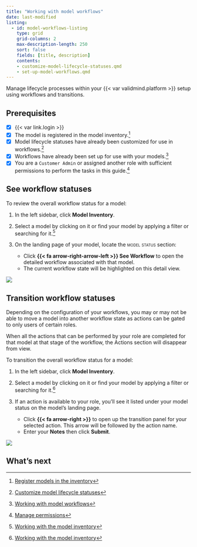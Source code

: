 ```yaml
---
title: "Working with model workflows"
date: last-modified
listing:
  - id: model-workflows-listing
    type: grid
    grid-columns: 2
    max-description-length: 250
    sort: false
    fields: [title, description]
    contents:
    - customize-model-lifecycle-statuses.qmd
    - set-up-model-workflows.qmd
---
```


Manage lifecycle processes within your {{< var validmind.platform >}} setup using workflows and transitions.

::: {.prereq}

## Prerequisites

- [x] {{< var link.login >}}
- [x] The model is registered in the model inventory.[^1]
- [x] Model lifecycle statuses have already been customized for use in workflows.[^2]
- [x] Workflows have already been set up for use with your models.[^3]
- [x] You are a `Customer Admin` or assigned another role with sufficient permissions to perform the tasks in this guide.[^4] 

:::

## See workflow statuses

To review the overall workflow status for a model: 

1. In the left sidebar, click **Model Inventory**.

2. Select a model by clicking on it or find your model by applying a filter or searching for it.[^5]

3. On the landing page of your model, locate the [model status]{.smallcaps} section: 

    - Click **{{< fa arrow-right-arrow-left >}} See Workflow** to open the detailed workflow associated with that model.
    - The current workflow state will be highlighted on this detail view. 

![](see-workflow.gif){fig-alt="A gif showing the detailed workflow under the MODEL STATUS section"}

<!-- Model documentation stauses/workflows have been removed from the UI as of Aug 2024 -->

<!-- #### See model documentation statuses

To review the workflow status of a model's documentation:

1. In the left sidebar, click **Model Inventory**.

2. Select a model by clicking on it or find your model by applying a filter or searching for it.[^6]

3. In the left sidebar that appears for your model, click **Documentation**. 

    On this **Documentation** page, locate [document status]{.smallcaps}:

    - Click **{{< fa arrow-right-arrow-left >}} See workflow** to open the detailed workflow associated with that model's documentation.
    - The current workflow state will be highlighted on this detail view.  -->

## Transition workflow statuses

::: {.callout-important title="Roles and action visbility"}
Depending on the configuration of your workflows, you may or may not be able to move a model into another workflow state as actions can be gated to only users of certain roles. 

When all the actions that can be performed by your role are completed for that model at that stage of the workflow, the Actions section will disappear from view. 
:::

To transition the overall workflow status for a model:

1. In the left sidebar, click **Model Inventory**.

2. Select a model by clicking on it or find your model by applying a filter or searching for it.[^6]

3. If an action is available to your role, you'll see it listed under your model status on the model's landing page.

    - Click **{{< fa arrow-right >}}** to open up the transition panel for your selected action. This arrow will be followed by the action name.
    - Enter your **Notes** then click **Submit**. 

![](transition-workflow.gif){fig-alt="A gif showing transitioning a workflow status under the Actions section"}

<!-- #### Transition model documentation statuses

To transition the workflow status of a model's documentation:

1. In the left sidebar, click **Model Inventory**.

2. Select a model by clicking on it or find your model by applying a filter or searching for it.[^8]

3. In the left sidebar that appears for your model, click **Documentation**.

4.  If an action is available to your role, you'll see it listed under your document status under your **Documentation** or **Validation Report**. 

    - Click **{{< fa arrow-right >}}** to open up the transition panel for your selected action. This arrow will be followed by the action name.
    - Enter your **Notes** then click **Submit**.  -->

## What's next

:::{#model-workflows-listing}
:::



<!-- FOOTNOTES -->

[^1]: [Register models in the inventory](/guide/model-inventory/register-models-in-inventory.qmd)

[^2]: [Customize model lifecycle statuses](customize-model-lifecycle-statuses.qmd)

[^3]: [Working with model workflows](set-up-model-workflows.qmd)

[^4]: [Manage permissions](/guide/configuration/manage-permissions.qmd)

[^5]: [Working with the model inventory](/guide/model-inventory/working-with-model-inventory.qmd#search-filter-and-sort-models)

[^6]: [Working with the model inventory](/guide/model-inventory/working-with-model-inventory.qmd#search-filter-and-sort-models)

